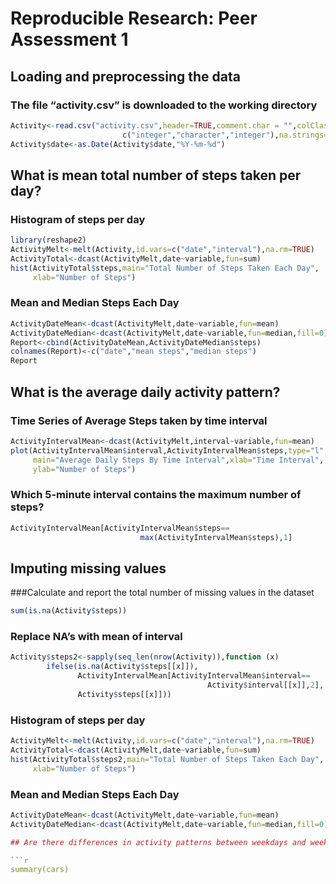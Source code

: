 # Reproducible Research: Peer Assessment 1
## Loading and preprocessing the data
### The file "activity.csv" is downloaded to the working directory
```r
Activity<-read.csv("activity.csv",header=TRUE,comment.char = "",colClasses=
                         c("integer","character","integer"),na.strings='NA')
Activity$date<-as.Date(Activity$date,"%Y-%m-%d")
```
## What is mean total number of steps taken per day?
### Histogram of steps per day
```r
library(reshape2)
ActivityMelt<-melt(Activity,id.vars=c("date","interval"),na.rm=TRUE)
ActivityTotal<-dcast(ActivityMelt,date~variable,fun=sum)
hist(ActivityTotal$steps,main="Total Number of Steps Taken Each Day",
     xlab="Number of Steps")
```
### Mean and Median Steps Each Day
```r
ActivityDateMean<-dcast(ActivityMelt,date~variable,fun=mean)
ActivityDateMedian<-dcast(ActivityMelt,date~variable,fun=median,fill=0)
Report<-cbind(ActivityDateMean,ActivityDateMedian$steps)
colnames(Report)<-c("date","mean steps","median steps")
Report
```
## What is the average daily activity pattern?
### Time Series of Average Steps taken by time interval
```r
ActivityIntervalMean<-dcast(ActivityMelt,interval~variable,fun=mean)
plot(ActivityIntervalMean$interval,ActivityIntervalMean$steps,type="l",
     main="Average Daily Steps By Time Interval",xlab="Time Interval",
     ylab="Number of Steps")
``` 
### Which 5-minute interval contains the maximum number of steps?
```r
ActivityIntervalMean[ActivityIntervalMean$steps==
                             max(ActivityIntervalMean$steps),1]
``` 
## Imputing missing values
###Calculate and report the total number of missing values in the dataset
```r
sum(is.na(Activity$steps))
```
### Replace NA's with mean of interval
```r
Activity$steps2<-sapply(seq_len(nrow(Activity)),function (x) 
        ifelse(is.na(Activity$steps[[x]]),
               ActivityIntervalMean[ActivityIntervalMean$interval==
                                            Activity$interval[[x]],2],
               Activity$steps[[x]]))
```
### Histogram of steps per day
```r
ActivityMelt<-melt(Activity,id.vars=c("date","interval"),na.rm=TRUE)
ActivityTotal<-dcast(ActivityMelt,date~variable,fun=sum)
hist(ActivityTotal$steps2,main="Total Number of Steps Taken Each Day",
     xlab="Number of Steps")
```
### Mean and Median Steps Each Day
```r
ActivityDateMean<-dcast(ActivityMelt,date~variable,fun=mean)
ActivityDateMedian<-dcast(ActivityMelt,date~variable,fun=median,fill=0)

## Are there differences in activity patterns between weekdays and weekends?

```r
summary(cars)
```
